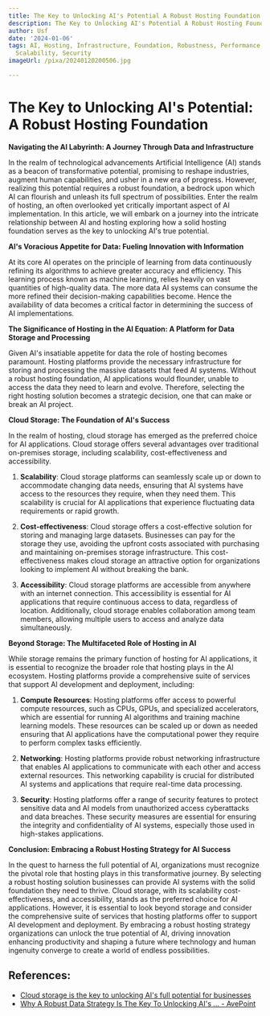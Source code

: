 ```yaml
---
title: The Key to Unlocking AI's Potential A Robust Hosting Foundation
description: The Key to Unlocking AI's Potential A Robust Hosting Foundation
author: Usf
date: '2024-01-06'
tags: AI, Hosting, Infrastructure, Foundation, Robustness, Performance, Optimization,
  Scalability, Security
imageUrl: /pixa/20240120200506.jpg

---
```

# The Key  to Unlocking AI's Potential: A  Robust Hosting Foundation

**Navigating the AI Labyrinth: A Journey Through Data and Infrastructure**

In the realm of  technological advancements Artificial Intelligence (AI) stands as a beacon of transformative potential, promising to reshape industries, augment human capabilities, and  usher in  a new era of progress. However, realizing this potential  requires a robust foundation, a bedrock upon which AI can flourish and  unleash its full spectrum of possibilities.  Enter the realm of hosting, an often overlooked yet critically important aspect of AI implementation. In this article, we will embark on a journey into the intricate relationship between AI and hosting exploring how a solid  hosting  foundation  serves as the key to unlocking AI's true potential.

**AI's Voracious Appetite for Data: Fueling Innovation with Information**

At its core AI  operates on the principle of learning from data continuously refining its algorithms to achieve greater accuracy  and efficiency. This learning process known as machine learning, relies heavily on vast quantities of high-quality data. The  more data AI systems can  consume the more refined their decision-making  capabilities become. Hence the availability of data becomes a critical  factor in determining the success of AI implementations.

**The Significance of Hosting in the AI  Equation: A Platform for Data Storage and Processing**

Given AI's insatiable appetite for data the role of  hosting becomes paramount. Hosting platforms provide the necessary infrastructure  for  storing  and processing the massive datasets that feed AI systems. Without a robust hosting  foundation, AI applications would flounder, unable to  access the data they need to learn and evolve. Therefore, selecting the right hosting solution becomes a strategic decision, one that can make or break an  AI project.

**Cloud Storage: The Foundation of AI's Success**

In the  realm  of hosting, cloud storage has emerged as the preferred choice for AI applications. Cloud storage offers several advantages  over traditional on-premises storage, including scalability, cost-effectiveness and accessibility.

1.  **Scalability**: Cloud storage platforms can seamlessly scale up or down to accommodate changing data needs, ensuring that AI systems have access to the resources they require, when they need them. This scalability is crucial for AI applications that experience fluctuating data requirements or rapid growth.

2. **Cost-effectiveness**: Cloud  storage offers a cost-effective solution for storing and managing large datasets. Businesses can pay for the storage they use,  avoiding the  upfront costs associated with purchasing and maintaining on-premises  storage infrastructure.  This cost-effectiveness makes cloud storage an attractive option for organizations looking to implement AI without breaking the bank.

3. **Accessibility**:  Cloud storage platforms are accessible from anywhere with an internet connection. This  accessibility is essential for AI applications  that require  continuous access to data, regardless of location.  Additionally, cloud storage  enables collaboration among team members, allowing multiple users to access and analyze data simultaneously.

**Beyond Storage: The Multifaceted Role of Hosting in AI**

While storage remains the primary function  of hosting for AI applications, it is  essential to  recognize the broader role that hosting plays in the AI  ecosystem. Hosting platforms  provide a comprehensive suite of services that support  AI development and deployment, including:

1. **Compute Resources**: Hosting platforms offer access to powerful  compute resources, such as CPUs, GPUs, and specialized accelerators,  which are essential for running AI algorithms and training machine learning models. These resources can  be  scaled up  or down as needed ensuring that AI applications have the computational power they require to perform complex  tasks efficiently.

2.  **Networking**: Hosting platforms provide  robust networking infrastructure that enables AI applications to communicate  with each other  and access external resources. This networking capability is  crucial for distributed AI systems and applications that require real-time data processing.

3. **Security**: Hosting platforms offer a range of security features to protect sensitive data and AI models from unauthorized access cyberattacks and data breaches. These security  measures are essential for ensuring  the integrity and confidentiality  of AI systems, especially those used in high-stakes  applications.

**Conclusion: Embracing a Robust Hosting Strategy for  AI Success**

In the  quest to harness the full potential of AI, organizations must recognize  the pivotal role that hosting plays in this transformative journey. By selecting a robust hosting solution  businesses can provide  AI systems with the solid foundation  they need to thrive. Cloud storage, with its scalability  cost-effectiveness, and accessibility,  stands  as the  preferred choice for AI applications. However, it is essential  to look beyond storage and consider the comprehensive suite  of services that hosting platforms offer to support AI development and deployment. By embracing a robust hosting strategy organizations can unlock the true potential of AI, driving innovation enhancing productivity and shaping a future where technology and human  ingenuity  converge to create a world of endless possibilities.

## References:
- [Cloud storage is the key to unlocking AI's full potential for businesses](https://www.techradar.com/opinion/cloud-storage-is-the-key-to-unlocking-ais-full-potential-for-businesses)
- [Why A Robust Data Strategy Is The Key To Unlocking AI's ... - AvePoint](https://www.avepoint.com/blog/tj-blog/data-unlocking-ai-potential)
